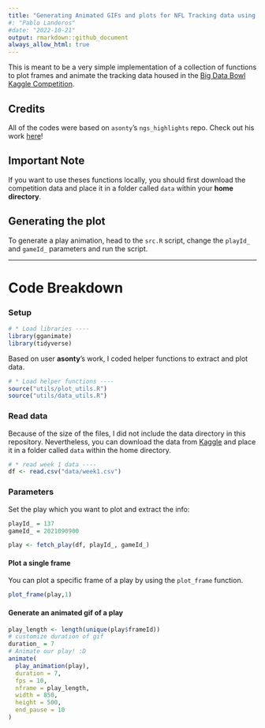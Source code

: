 ```yaml
---
title: "Generating Animated GIFs and plots for NFL Tracking data using ggplot"
#: "Pablo Landeros"
#date: "2022-10-21"
output: rmarkdown::github_document
always_allow_html: true
---
```


This is meant to be a very simple implementation of a collection of functions to plot frames and animate the tracking data housed in the [Big Data Bowl Kaggle Competition](https://www.kaggle.com/competitions/nfl-big-data-bowl-2023/data).

## Credits
All of the codes were based on `asonty`'s `ngs_highlights` repo. Check out his work [here](https://github.com/asonty/ngs_highlights)!


## Important Note
If you want to use theses functions locally, you should first download the competition data and place it in a folder called `data` within your **home directory**. 


## Generating the plot
To generate a play animation, head to the `src.R` script, change the `playId_` and `gameId_` parameters and run the script. 

---

# Code Breakdown


### Setup
```r
# * Load libraries ----
library(gganimate)
library(tidyverse)
```

Based on user **asonty**'s work, I coded helper functions to extract and plot data.
```r
# * Load helper functions ---- 
source("utils/plot_utils.R")
source("utils/data_utils.R")
```

### Read data
Because of the size of the files, I did not include the data directory in this repository. Nevertheless, you can download the data from [Kaggle](https://www.kaggle.com/competitions/nfl-big-data-bowl-2023/data) and place it in a folder called `data` within the home directory.

```r
# * read week 1 data ----
df <- read.csv("data/week1.csv")
```

### Parameters
Set the play which you want to plot and extract the info:
```r
playId_ = 137
gameId_ = 2021090900

play <- fetch_play(df, playId_, gameId_)
```

#### Plot a single frame
You can plot a specific frame of a play by using the `plot_frame` function.
```r
plot_frame(play,1)
```

#### Generate an animated gif of a play
```r
play_length <- length(unique(play$frameId))
# customize duration of gif
duration_ = 7
# Animate our play! :D
animate(
  play_animation(play),
  duration = 7,
  fps = 10, 
  nframe = play_length,
  width = 850,
  height = 500,
  end_pause = 10
)
```











